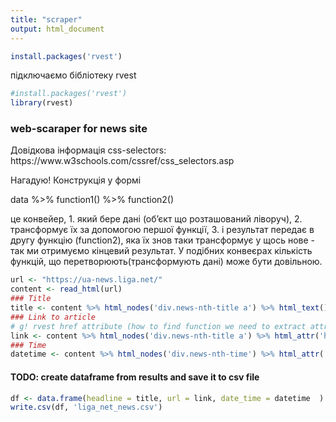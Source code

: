```yaml
---
title: "scraper"
output: html_document
---
```



```r
install.packages('rvest')
```



підключаємо бібліотеку rvest
```r
#install.packages('rvest')
library(rvest)
```

### web-scaraper for news site
Довідкова інформація
css-selectors: https://www.w3schools.com/cssref/css_selectors.asp

Нагадую! Конструкція у формі

data %>% function1() %>% function2() 

це конвейер, 1. який бере дані (об'єкт що розташований ліворуч),  2. трансформує їх за допомогою першої функції, 3. і результат передає в другу функцію (function2), яка їх знов таки трансформує у щось нове - так ми отримуємо кінцевий результат. У подібних конвеєрах кількість функцій, що перетворюють(трансформують дані) може бути довільною.

```r
url <- "https://ua-news.liga.net/"
content <- read_html(url)
### Title
title <- content %>% html_nodes('div.news-nth-title a') %>% html_text()
### Link to article
# g! rvest href attribute (how to find function we need to extract attribute of a tag)
link <- content %>% html_nodes('div.news-nth-title a') %>% html_attr('href')
### Time
datetime <- content %>% html_nodes('div.news-nth-time') %>% html_attr('data-date') #nothing
```


#### TODO: create dataframe from results and save it to csv file

```r
df <- data.frame(headline = title, url = link, date_time = datetime  )
write.csv(df, 'liga_net_news.csv')
```


